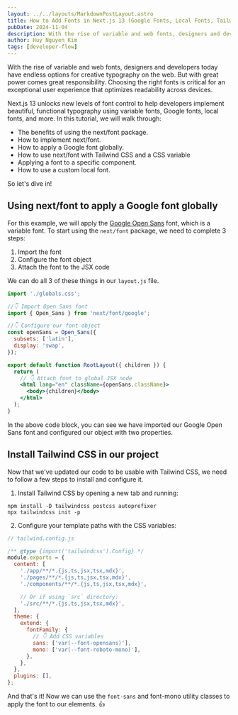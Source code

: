 ```yaml
---
layout: ../../layouts/MarkdownPostLayout.astro
title: How to Add Fonts in Next.js 13 (Google Fonts, Local Fonts, Tailwind CSS)
pubDate: 2024-11-04
description: With the rise of variable and web fonts, designers and developers today have endless options for creative typography on the web.
author: Huy Nguyen Kim
tags: [developer-flow]
---
```



With the rise of variable and web fonts, designers and developers today have endless options for creative typography on the web. But with great power comes great responsibility. Choosing the right fonts is critical for an exceptional user experience that optimizes readability across devices.

Next.js 13 unlocks new levels of font control to help developers implement beautiful, functional typography using variable fonts, Google fonts, local fonts, and more. In this tutorial, we will walk through:

- The benefits of using the next/font package.
- How to implement next/font.
- How to apply a Google font globally.
- How to use next/font with Tailwind CSS and a CSS variable
- Applying a font to a specific component.
- How to use a custom local font.

So let's dive in!

<section>

## Using next/font to apply a Google font globally

For this example, we will apply the [Google Open Sans](https://fonts.google.com/specimen/Open+Sans) font, which is a variable font. To start using the `next/font` package, we need to complete 3 steps:

1. Import the font
2. Configure the font object
3. Attach the font to the JSX code

We can do all 3 of these things in our `layout.js` file.

<BlockCode fileName="src/app/layout.js">

```jsx
import './globals.css';

//👇 Import Open Sans font
import { Open_Sans } from 'next/font/google';

//👇 Configure our font object
const openSans = Open_Sans({
  subsets: ['latin'],
  display: 'swap',
});

export default function RootLayout({ children }) {
  return (
    // 👇 Attach font to global JSX node
    <html lang="en" className={openSans.className}>
      <body>{children}</body>
    </html>
  );
}
```

</BlockCode>

In the above code block, you can see we have imported our Google Open Sans font and configured our object with two properties.

</section>

<section>

## Install Tailwind CSS in our project

Now that we've updated our code to be usable with Tailwind CSS, we need to follow a few steps to install and configure it.

1. Install Tailwind CSS by opening a new tab and running:

<BlockCode>

```
npm install -D tailwindcss postcss autoprefixer
npx tailwindcss init -p
```

</BlockCode>

2. Configure your template paths with the CSS variables:

<BlockCode fileName='tailwind.config.js'>

```jsx
// tailwind.config.js

/** @type {import('tailwindcss').Config} */
module.exports = {
  content: [
    './app/**/*.{js,ts,jsx,tsx,mdx}',
    './pages/**/*.{js,ts,jsx,tsx,mdx}',
    './components/**/*.{js,ts,jsx,tsx,mdx}',

    // Or if using `src` directory:
    './src/**/*.{js,ts,jsx,tsx,mdx}',
  ],
  theme: {
    extend: {
      fontFamily: {
        // 👇 Add CSS variables
        sans: ['var(--font-opensans)'],
        mono: ['var(--font-roboto-mono)'],
      },
    },
  },
  plugins: [],
};
```

</BlockCode>

And that's it! Now we can use the `font-sans` and font-mono utility classes to apply the font to our elements. 👍

</section>
